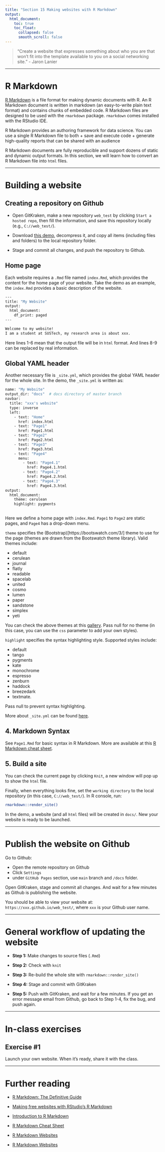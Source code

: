 ---
title: "Section 15 Making websites with R Markdown"
output:
  html_document:
    toc: true
    toc_float:
      collapsed: false
      smooth_scroll: false
---

> “Create a website that expresses something about who you are that won't fit into the template available to you on a social networking site.” - Jaron Lanier

***

# R Markdown

[R Markdown](https://rmarkdown.rstudio.com/) is a file format for making dynamic documents with R. An R Markdown document is written in markdown (an easy-to-write plain text format) and contains chunks of embedded code. R Markdown files are designed to be used with the `rmarkdown` package. `rmarkdown` comes installed with the RStudio IDE.

R Markdown provides an authoring framework for data science. You can use a single R Markdown file to both
+ save and execute code
+ generate high-quality reports that can be shared with an audience

R Markdown documents are fully reproducible and support dozens of static and dynamic output formats. In this section, we will learn how to convert an R Markdown file into `html` files.

***

# Building a website

## Creating a repository on Github

+ Open GitKraken, make a new repository `web_test` by clicking `Start a hosted repo`, then fill the information, and save this repository locally (e.g., `C://web_test/`).

+ Download [this demo](https://zhu-group.github.io/ese5023/download/web_demo.zip), decompress it, and copy all items (including files and folders) to the local repository folder.

+ Stage and commit all changes, and push the repository to Github.

## Home page

Each website requires a `.Rmd` file named `index.Rmd`, which provides the content for the home page of your website. Take the demo as an example, the `index.Rmd` provides a basic description of the website.  

```{bash, eval=F}
---
title: "My Website"
output:
  html_document:
    df_print: paged
---

Welcome to my website!  
I am a student at SUSTech, my research area is about xxx.
```

Here lines 1-6 mean that the output file will be in `html` format. And lines 8-9 can be replaced by real information.

## Global YAML header

Another necessary file is `_site.yml`, which provides the global YAML header for the whole site. In the demo, the `_site.yml` is written as:

```{bash, eval=F}
name: "My Website"
output_dir: "docs"  # docs directory of master branch
navbar:
  title: "xxx's website"
  type: inverse
  left:
    - text: "Home"
      href: index.html
    - text: "Page1"
      href: Page1.html
    - text: "Page2"
      href: Page2.html
    - text: "Page3"
      href: Page3.html      
    - text: "Page4"
      menu:
        - text: "Page4.1"
          href: Page4.1.html
        - text: "Page4.2"
          href: Page4.2.html
        - text: "Page4.3"
          href: Page4.3.html   
output:
  html_document:
    theme: cerulean
    highlight: pygments
    
```

Here we define a home page with `index.Rmd`. `Page1` to `Page2` are static pages, and `Page4` has a drop-down menu. 

`theme` specifies the (Bootstrap)[https://bootswatch.com/3/] theme to use for the page (themes are drawn from the Bootswatch theme library). Valid themes include:  

+ default
+ cerulean
+ journal
+ flatly
+ readable
+ spacelab
+ united
+ cosmo
+ lumen
+ paper
+ sandstone
+ simplex
+ yeti

You can check the above themes at this [gallery](https://www.datadreaming.org/post/r-markdown-theme-gallery/). Pass null for no theme (in this case, you can use the `css` parameter to add your own styles). 

`highlight` specifies the syntax highlighting style. Supported styles include:  

+ default
+ tango
+ pygments
+ kate
+ monochrome
+ espresso
+ zenburn
+ haddock
+ breezedark
+ textmate. 

Pass null to prevent syntax highlighting.

More about `_site.yml` can be found [here](http://rmarkdown.rstudio.com/html_document_format.html#appearance_and_style).

## 4. Markdown Syntax

See `Page1.Rmd` for basic syntax in R Markdown. More are available at this [R Markdown cheat sheet](https://rstudio.com/wp-content/uploads/2016/03/rmarkdown-cheatsheet-2.0.pdf).  

## 5. Build a site

You can check the current page by clicking `Knit`, a new window will pop up to show the `html` file.

Finally, when everything looks fine, set the `working directory` to the local repository (in this case, `C://web_test/`). In R console, run:

```{bash, eval=F}
rmarkdown::render_site()
```

In the demo, a website (and all `html` files) will be created in `docs/`. New your website is ready to be launched.

***

# Publish the website on Github

Go to Github:

+ Open the remote repository on Github
+ Click `Settings`  
+ under `GitHub Pages` section, use `main` branch and `/docs` folder.

Open GitKraken, stage and commit all changes. And wait for a few minutes as Github is publishing the website. 

You should be able to view your website at: `https://xxx.github.io/web_test/`, where `xxx` is your Github user name.

*** 

# General workflow of updating the website

+ **Step 1:** Make changes to source files (`.Rmd`)

+ **Step 2:** Check with `knit`

+ **Step 3:** Re-build the whole site with `rmarkdown::render_site()`

+ **Step 4:** Stage and commit with GitKraken

+ **Step 5:** Push with GitKraken, and wait for a few minutes. If you get an error message email from Github, go back to Step 1-4, fix the bug, and push again.

***

# In-class exercises

## Exercise #1

Launch your own website. When it's ready, share it with the class. 

***

# Further reading

* [R Markdown: The Definitive Guide](https://bookdown.org/yihui/rmarkdown/)

* [Making free websites with RStudio’s R Markdown](https://jules32.github.io/rmarkdown-website-tutorial/index.html)

* [Introduction to R Markdown](https://rmarkdown.rstudio.com/articles_intro.html)

* [R Markdown Cheat Sheet](https://rstudio.com/wp-content/uploads/2016/03/rmarkdown-cheatsheet-2.0.pdf)

* [R Markdown Websites](https://rmarkdown.rstudio.com/lesson-13.html)

* [R Markdown Websites](https://garrettgman.github.io/rmarkdown/rmarkdown_websites.html)
